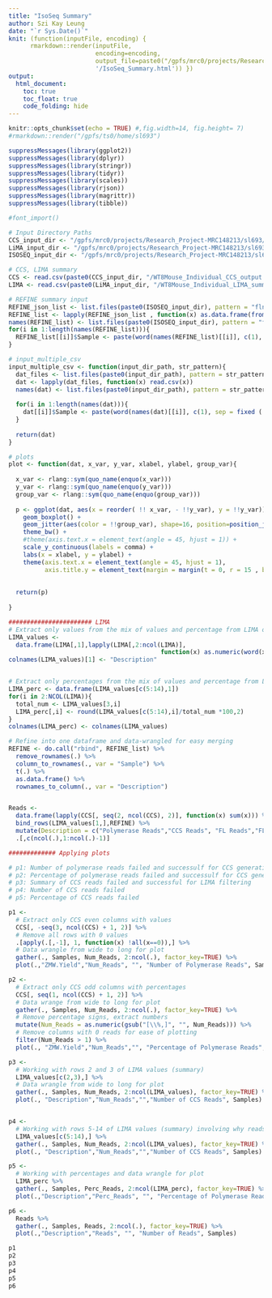 ```yaml
---
title: "IsoSeq Summary"
author: Szi Kay Leung
date: "`r Sys.Date()`"
knit: (function(inputFile, encoding) { 
      rmarkdown::render(inputFile,
                        encoding=encoding, 
                        output_file=paste0("/gpfs/mrc0/projects/Research_Project-MRC148213/sl693/WholeTranscriptome/Testing/Rmarkdowns",
                        '/IsoSeq_Summary.html')) })
output:
  html_document:
    toc: true
    toc_float: true
    code_folding: hide
---
```

```r
knitr::opts_chunk$set(echo = TRUE) #,fig.width=14, fig.height= 7)
#rmarkdown::render("/gpfs/ts0/home/sl693") 

suppressMessages(library(ggplot2))
suppressMessages(library(dplyr))
suppressMessages(library(stringr)) 
suppressMessages(library(tidyr))
suppressMessages(library(scales))
suppressMessages(library(rjson))
suppressMessages(library(magrittr))
suppressMessages(library(tibble))

#font_import()
```


```r
# Input Directory Paths
CCS_input_dir <- "/gpfs/mrc0/projects/Research_Project-MRC148213/sl693/Isoseq_Paper/QC/CCS_output/mouse"
LiMA_input_dir <- "/gpfs/mrc0/projects/Research_Project-MRC148213/sl693/Isoseq_Paper/QC/ISOSEQ3_output"
ISOSEQ_input_dir <- "/gpfs/mrc0/projects/Research_Project-MRC148213/sl693/WholeTranscriptome/WT8_ISOSEQ/IsoSeq3.2.1/Isoseq3_WKD"

# CCS, LIMA summary 
CCS <- read.csv(paste0(CCS_input_dir, "/WT8Mouse_Individual_CCS_output.csv"), header = T)
LIMA <- read.csv(paste0(LiMA_input_dir, "/WT8Mouse_Individual_LIMA_summary.csv"), header = T)

# REFINE summary input 
REFINE_json_list <- list.files(paste0(ISOSEQ_input_dir), pattern = "flnc.filter_summary.json", full.names = T)
REFINE_list <- lapply(REFINE_json_list , function(x) as.data.frame(fromJSON(file = x)))
names(REFINE_list) <- list.files(paste0(ISOSEQ_input_dir), pattern = "flnc.filter_summary.json")
for(i in 1:length(names(REFINE_list))){
  REFINE_list[[i]]$Sample <- paste(word(names(REFINE_list)[[i]], c(1), sep = fixed ('.')))
}

```
```r
# input_multiple_csv 
input_multiple_csv <- function(input_dir_path, str_pattern){
  dat_files <- list.files(paste0(input_dir_path), pattern = str_pattern, full.names = T)
  dat <- lapply(dat_files, function(x) read.csv(x))
  names(dat) <- list.files(paste0(input_dir_path), pattern = str_pattern)
  
  for(i in 1:length(names(dat))){
    dat[[i]]$Sample <- paste(word(names(dat)[[i]], c(1), sep = fixed ('.')))
  }
  
  return(dat)
}

# plots 
plot <- function(dat, x_var, y_var, xlabel, ylabel, group_var){
  
  x_var <- rlang::sym(quo_name(enquo(x_var)))
  y_var <- rlang::sym(quo_name(enquo(y_var)))
  group_var <- rlang::sym(quo_name(enquo(group_var)))
  
  p <- ggplot(dat, aes(x = reorder( !! x_var, - !!y_var), y = !!y_var)) + 
    geom_boxplot() +
    geom_jitter(aes(color = !!group_var), shape=16, position=position_jitter(0.2)) +
    theme_bw() +
    #theme(axis.text.x = element_text(angle = 45, hjust = 1)) + 
    scale_y_continuous(labels = comma) + 
    labs(x = xlabel, y = ylabel) +
    theme(axis.text.x = element_text(angle = 45, hjust = 1),
          axis.title.y = element_text(margin = margin(t = 0, r = 15 , b = 0, l = 0))) 
  
  
  return(p)
  
}
```
```r
####################### LIMA
# Extract only values from the mix of values and percentage from LIMA output
LIMA_values <- 
  data.frame(LIMA[,1],lapply(LIMA[,2:ncol(LIMA)], 
                                          function(x) as.numeric(word(x, c(1),  sep = fixed ('(')) ))) 
colnames(LIMA_values)[1] <- "Description"


# Extract only percentages from the mix of values and percentage from LIMA output
LIMA_perc <- data.frame(LIMA_values[c(5:14),1])
for(i in 2:NCOL(LIMA)){
  total_num <- LIMA_values[3,i]
  LIMA_perc[,i] <- round(LIMA_values[c(5:14),i]/total_num *100,2)
}
colnames(LIMA_perc) <- colnames(LIMA_values)

# Refine into one dataframe and data-wrangled for easy merging
REFINE <- do.call("rbind", REFINE_list) %>%
  remove_rownames(.) %>%
  column_to_rownames(., var = "Sample") %>%
  t(.) %>%
  as.data.frame() %>%
  rownames_to_column(., var = "Description")


Reads <-   
  data.frame(lapply(CCS[, seq(2, ncol(CCS), 2)], function(x) sum(x))) %>%
  bind_rows(LIMA_values[1,],REFINE) %>%
  mutate(Description = c("Polymerase Reads","CCS Reads", "FL Reads","FLNC reads", "Poly-A FLNC reads")) %>%
  .[,c(ncol(.),1:ncol(.)-1)]

```
```r
############# Applying plots

# p1: Number of polymerase reads failed and successulf for CCS generation
# p2: Percentage of polymerase reads failed and successulf for CCS generation
# p3: Summary of CCS reads failed and successful for LIMA filtering
# p4: Number of CCS reads failed 
# p5: Percentage of CCS reads failed

p1 <- 
  # Extract only CCS even columns with values
  CCS[, -seq(3, ncol(CCS) + 1, 2)] %>%
  # Remove all rows with 0 values
  .[apply(.[,-1], 1, function(x) !all(x==0)),] %>%
  # Data wrangle from wide to long for plot
  gather(., Samples, Num_Reads, 2:ncol(.), factor_key=TRUE) %>%
  plot(.,"ZMW.Yield","Num_Reads", "", "Number of Polymerase Reads", Samples)

p2 <- 
  # Extract only CCS odd columns with percentages
  CCS[, seq(1, ncol(CCS) + 1, 2)] %>%
  # Data wrange from wide to long for plot
  gather(., Samples, Num_Reads, 2:ncol(.), factor_key=TRUE) %>% 
  # Remove percentage signs, extract numbers 
  mutate(Num_Reads = as.numeric(gsub("[\\%,]", "", Num_Reads))) %>%
  # Remove columns with 0 reads for ease of plotting
  filter(Num_Reads > 1) %>%
  plot(., "ZMW.Yield","Num_Reads","", "Percentage of Polymerase Reads", Samples)

p3 <- 
  # Working with rows 2 and 3 of LIMA values (summary)
  LIMA_values[c(2,3),] %>%
  # Data wrangle from wide to long for plot
  gather(., Samples, Num_Reads, 2:ncol(LIMA_values), factor_key=TRUE) %>%
  plot(., "Description","Num_Reads","","Number of CCS Reads", Samples)


p4 <-
  # Working with rows 5-14 of LIMA values (summary) involving why reads failed in LIMA
  LIMA_values[c(5:14),] %>% 
  gather(., Samples, Num_Reads, 2:ncol(LIMA_values), factor_key=TRUE) %>%
  plot(., "Description","Num_Reads","","Number of CCS Reads", Samples)

p5 <- 
  # Working with percentages and data wrangle for plot
  LIMA_perc %>%
  gather(., Samples, Perc_Reads, 2:ncol(LIMA_perc), factor_key=TRUE) %>%
  plot(.,"Description","Perc_Reads", "", "Percentage of Polymerase Reads", Samples)

p6 <- 
  Reads %>%
  gather(., Samples, Reads, 2:ncol(.), factor_key=TRUE) %>%
  plot(.,"Description","Reads", "", "Number of Reads", Samples)
```
```r
p1
p2
p3
p4
p5
p6
```